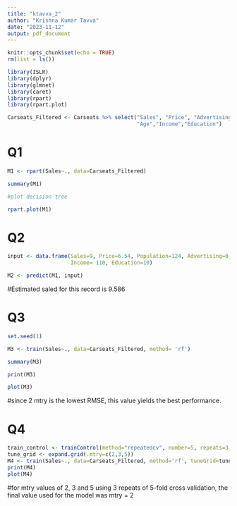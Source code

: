```yaml
---
title: "ktavva_2"
author: "Krishna Kumar Tavva"
date: "2023-11-12"
output: pdf_document
---
```


```r
knitr::opts_chunk$set(echo = TRUE)
rm(list = ls())

```

```r
library(ISLR)
library(dplyr)
library(glmnet)
library(caret)
library(rpart)
library(rpart.plot)
```

```r
Carseats_Filtered <- Carseats %>% select("Sales", "Price", "Advertising","Population",
                                         "Age","Income","Education")
```

# Q1

```r
M1 <- rpart(Sales~., data=Carseats_Filtered)

summary(M1)

#plot decision tree

rpart.plot(M1)
```

# Q2

```r
input <- data.frame(Sales=9, Price=6.54, Population=124, Advertising=0, Age=76, 
                    Income= 110, Education=10)

M2 <- predict(M1, input)

```
#Estimated saled for this record is 9.586

# Q3

```r
set.seed(1)

M3 <- train(Sales~., data=Carseats_Filtered, method= 'rf')

summary(M3)

print(M3)

plot(M3)
```

#since 2 mtry is the lowest RMSE, this value yields the best performance.

# Q4

```r
train_control <- trainControl(method="repeatedcv", number=5, repeats=3, search="grid")
tune_grid <- expand.grid(.mtry=c(2,3,5))
M4 <- train(Sales~., data=Carseats_Filtered, method='rf', tuneGrid=tune_grid, trControl=train_control)
print(M4)
plot(M4)
```
#for mtry values of 2, 3 and 5 using 3 repeats of 5-fold cross validation, the final value used for the model was mtry = 2